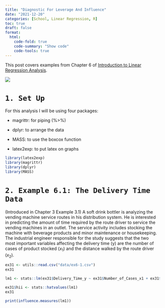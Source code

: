 ```yaml
---
title: "Diagnostic For Leverage And Influence"
date: "2021-12-20"
categories: [School, Linear Regression, R]
toc: true
draft: false
format: 
  html:
    code-fold: true
    code-summary: "Show code"
    code-tools: true
---
```


This post covers examples from Chapter 6 of [Introduction to Linear Regression Analysis](https://www.amazon.com/Introduction-Regression-Analysis-Douglas-Montgomery/dp/0470542810).

![](images/clipboard-294221944.png)

# `1. Set Up`

For this analysis I will be using four packages:

-   magrittr: for piping (%\>%)

-   dplyr: to arrange the data

-   MASS: to use the boxcox function

-   latex2exp: to put latex on graphs

```r
library(latex2exp) 
library(magrittr) 
library(dplyr) 
library(MASS) 
```

# `2. Example 6.1: The Delivery Time Data`

(Introduced in Chapter 3 Example 3.1) A soft drink bottler is analyzing the vending machine service routes in his distribution system. He is interested in predicting the amount of time required by the route driver to service the vending machines in an outlet. The service activity includes stocking the machine with beverage products and minor maintenance or housekeeping. The industrial engineer responsible for the study suggests that the two most important variables affecting the delivery time (y) are the number of cases of product stocked ($x_1$) and the distance walked by the route driver ($x_2$).

```r
ex31 <- utils::read.csv("data/ex6-1.csv")
ex31
```

```r
lm1 <- stats::lm(ex31$Delivery_Time_y ~ ex31$Number_of_Cases_x1 + ex31$Distance_x2_.ft., data = ex31)
```

```r
ex31$hii <- stats::hatvalues(lm1)
ex31
```

```r
print(influence.measures(lm1))
```

```r

```
